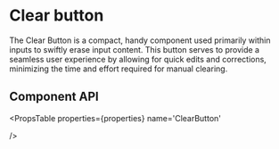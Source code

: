 
# Clear button

The Clear Button is a compact, handy component used primarily within inputs to swiftly erase input content. This button serves to provide a seamless user experience by allowing for quick edits and corrections, minimizing the time and effort required for manual clearing.

<ClearButtonPlayground />

## Component API

<PropsTable
  properties={properties}
  name='ClearButton'

/>
